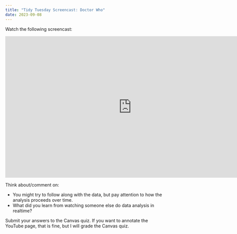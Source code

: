```yaml
---
title: "Tidy Tuesday Screencast: Doctor Who"
date: 2023-09-08
---
```


Watch the following screencast:

<iframe width="796" height="448" src="https://www.youtube.com/embed/89l_3Y53qMM" title="Tidy Tuesday live screencast: Analyzing Doctor Who in R" frameborder="0" allow="accelerometer; autoplay; clipboard-write; encrypted-media; gyroscope; picture-in-picture; web-share" allowfullscreen></iframe>


Think about/comment on: 

- You might try to follow along with the data, but pay attention to how the analysis proceeds over time. 
- What did you learn from watching someone else do data analysis in realtime?

Submit your answers to the Canvas quiz. If you want to annotate the YouTube page, that is fine, but I will grade the Canvas quiz.
